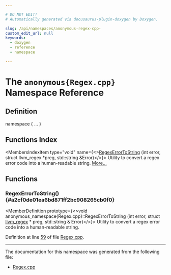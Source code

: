 ```yaml
---

# DO NOT EDIT!
# Automatically generated via docusaurus-plugin-doxygen by Doxygen.

slug: /api/namespaces/anonymous-regex-cpp-
custom_edit_url: null
keywords:
  - doxygen
  - reference
  - namespace

---
```





# The `anonymous{Regex.cpp}` Namespace Reference

<DoxygenPage pluginConfig={pluginConfig}>



## Definition

<CodeBlock>namespace &#123; ... &#125;</CodeBlock>

## Functions Index

<MembersIndex>

<MembersIndexItem
  type="void"
  name={<><a href="#a2cf0de01ea6bd871ff2bc908265cb0f0">RegexErrorToString</a> (int error, struct llvm&#95;regex &#42;preg, std::string &amp;Error)</>}>
Utility to convert a regex error code into a human-readable string. <a href="#a2cf0de01ea6bd871ff2bc908265cb0f0">More...</a>
</MembersIndexItem>

</MembersIndex>


<SectionDefinition>

## Functions

### RegexErrorToString() {#a2cf0de01ea6bd871ff2bc908265cb0f0}

<MemberDefinition
  prototype={<>void anonymous&#95;namespace&#123;Regex.cpp&#125;::RegexErrorToString (int error, struct <a href="/docs/api/structs/llvm-regex">llvm&#95;regex</a> &#42; preg, std::string &amp; Error)</>}>
Utility to convert a regex error code into a human-readable string.

Definition at line <a href="/docs/api/files/lib/lib/support/regex-cpp/#l00059">59</a> of file <a href="/docs/api/files/lib/lib/support/regex-cpp">Regex.cpp</a>.
</MemberDefinition>

</SectionDefinition>

<hr/>

The documentation for this namespace was generated from the following file:

<ul>
<li><a href="/docs/api/files/lib/lib/support/regex-cpp">Regex.cpp</a></li>
</ul>

</DoxygenPage>
